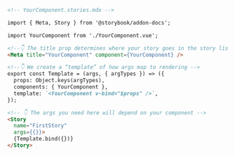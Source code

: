 ```md
<!-- YourComponent.stories.mdx -->

import { Meta, Story } from '@storybook/addon-docs';

import YourComponent from './YourComponent.vue';

<!--👇 The title prop determines where your story goes in the story list -->
<Meta title="YourComponent" component={YourComponent} />

<!--👇 We create a “template” of how args map to rendering -->
export const Template = (args, { argTypes }) => ({
  props: Object.keys(argTypes),
  components: { YourComponent },
  template: `<YourComponent v-bind="$props" />`,
});

<!-- 👇 The args you need here will depend on your component -->
<Story
  name="FirstStory"
  args={{}}>
  {Template.bind({})}
</Story>
```